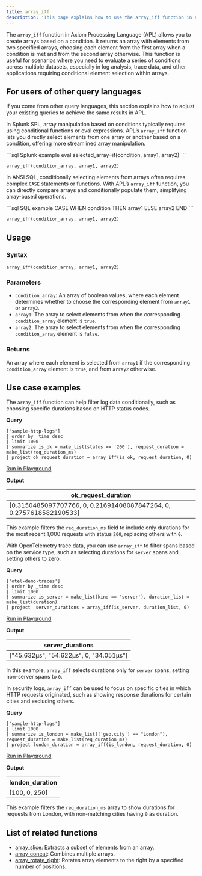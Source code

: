 ```yaml
---
title: array_iff
description: 'This page explains how to use the array_iff function in APL.'
---
```


The `array_iff` function in Axiom Processing Language (APL) allows you to create arrays based on a condition. It returns an array with elements from two specified arrays, choosing each element from the first array when a condition is met and from the second array otherwise. This function is useful for scenarios where you need to evaluate a series of conditions across multiple datasets, especially in log analysis, trace data, and other applications requiring conditional element selection within arrays.

## For users of other query languages

If you come from other query languages, this section explains how to adjust your existing queries to achieve the same results in APL.

<AccordionGroup>
<Accordion title="Splunk SPL users">

In Splunk SPL, array manipulation based on conditions typically requires using conditional functions or eval expressions. APL’s `array_iff` function lets you directly select elements from one array or another based on a condition, offering more streamlined array manipulation.

<CodeGroup>
```sql Splunk example
eval selected_array=if(condition, array1, array2)
```

```kusto APL equivalent
array_iff(condition_array, array1, array2)
```
</CodeGroup>

</Accordion>
<Accordion title="ANSI SQL users">

In ANSI SQL, conditionally selecting elements from arrays often requires complex `CASE` statements or functions. With APL’s `array_iff` function, you can directly compare arrays and conditionally populate them, simplifying array-based operations.

<CodeGroup>
```sql SQL example
CASE WHEN condition THEN array1 ELSE array2 END
```

```kusto APL equivalent
array_iff(condition_array, array1, array2)
```
</CodeGroup>

</Accordion>
</AccordionGroup>

## Usage

### Syntax

```kusto
array_iff(condition_array, array1, array2)
```

### Parameters

- `condition_array`: An array of boolean values, where each element determines whether to choose the corresponding element from `array1` or `array2`.
- `array1`: The array to select elements from when the corresponding `condition_array` element is `true`.
- `array2`: The array to select elements from when the corresponding `condition_array` element is `false`.

### Returns

An array where each element is selected from `array1` if the corresponding `condition_array` element is `true`, and from `array2` otherwise.

## Use case examples

<Tabs>
<Tab title="Log analysis">

The `array_iff` function can help filter log data conditionally, such as choosing specific durations based on HTTP status codes.

**Query**

```kusto
['sample-http-logs']
| order by _time desc
| limit 1000
| summarize is_ok = make_list(status == '200'), request_duration = make_list(req_duration_ms)
| project ok_request_duration = array_iff(is_ok, request_duration, 0)
```

[Run in Playground](https://play.axiom.co/axiom-play-qf1k/explorer?initForm=%7B%22apl%22%3A%22%5B'sample-http-logs'%5D%20%7C%20order%20by%20_time%20desc%20%7C%20limit%201000%20%7C%20summarize%20is_ok%20%3D%20make_list(status%20%3D%3D%20'200')%2C%20request_duration%20%3D%20make_list(req_duration_ms)%20%7C%20project%20ok_request_duration%20%3D%20array_iff(is_ok%2C%20request_duration%2C%200)%22%7D)

**Output**

| ok_request_duration |
| --- |
| [0.3150485097707766, 0, 0.21691408087847264, 0, 0.2757618582190533] |

This example filters the `req_duration_ms` field to include only durations for the most recent 1,000 requests with status `200`, replacing others with `0`.

</Tab>
<Tab title="OpenTelemetry traces">

With OpenTelemetry trace data, you can use `array_iff` to filter spans based on the service type, such as selecting durations for `server` spans and setting others to zero.

**Query**

```kusto
['otel-demo-traces']
| order by _time desc
| limit 1000
| summarize is_server = make_list(kind == 'server'), duration_list = make_list(duration)
| project  server_durations = array_iff(is_server, duration_list, 0)
```

[Run in Playground](https://play.axiom.co/axiom-play-qf1k/explorer?initForm=%7B%22apl%22%3A%22%5B'otel-demo-traces'%5D%20%7C%20order%20by%20_time%20desc%20%7C%20limit%201000%20%7C%20summarize%20is_server%20%3D%20make_list(kind%20%3D%3D%20'server')%2C%20duration_list%20%3D%20make_list(duration)%20%7C%20project%20%20server_durations%20%3D%20array_iff(is_server%2C%20duration_list%2C%200)%22%7D)

**Output**

| server_durations |
| --- |
| ["45.632µs", "54.622µs", 0, "34.051µs"] |

In this example, `array_iff` selects durations only for `server` spans, setting non-server spans to `0`.

</Tab>
<Tab title="Security logs">

In security logs, `array_iff` can be used to focus on specific cities in which HTTP requests originated, such as showing response durations for certain cities and excluding others.

**Query**

```kusto
['sample-http-logs'] 
| limit 1000
| summarize is_london = make_list(['geo.city'] == "London"), request_duration = make_list(req_duration_ms)
| project london_duration = array_iff(is_london, request_duration, 0)
```

[Run in Playground](https://play.axiom.co/axiom-play-qf1k/explorer?initForm=%7B%22apl%22%3A%22%5B'sample-http-logs'%5D%20%20%7C%20limit%201000%20%7C%20summarize%20is_london%20%3D%20make_list(%5B'geo.city'%5D%20%3D%3D%20'London')%2C%20request_duration%20%3D%20make_list(req_duration_ms)%20%7C%20project%20london_duration%20%3D%20array_iff(is_london%2C%20request_duration%2C%200)%22%7D)

**Output**

| london_duration    |
|------------------|
| [100, 0, 250]    |

This example filters the `req_duration_ms` array to show durations for requests from London, with non-matching cities having `0` as duration.

</Tab>
</Tabs>

## List of related functions

- [array_slice](/apl/scalar-functions/array-functions/array-slice): Extracts a subset of elements from an array.
- [array_concat](/apl/scalar-functions/array-functions/array-concat): Combines multiple arrays.
- [array_rotate_right](/apl/scalar-functions/array-functions/array-rotate-right): Rotates array elements to the right by a specified number of positions.